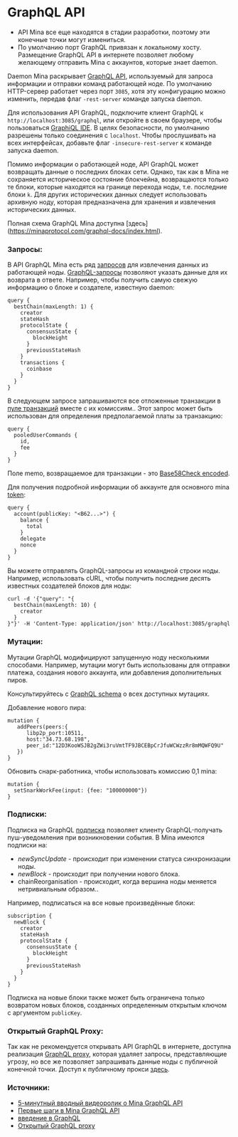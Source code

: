 
# GraphQL API

<Alert kind="warning">

- API Mina все еще находятся в стадии разработки, поэтому эти конечные точки могут измениться.
- По умолчанию порт GraphQL привязан к локальному хосту. Размещение GraphQL API в интернете позволяет любому желающему отправить Mina с аккаунтов, которые знает daemon.

</Alert>

Daemon Mina раскрывает [GraphQL API](https://graphql.org/), используемый для запроса информации и отправки команд работающей ноде. По умолчанию HTTP-сервер работает через порт `3085`, хотя эту конфигурацию можно изменить, передав флаг `-rest-server` команде запуска daemon. 

Для использования API GraphQL, подключите клиент GraphQL к `http://localhost:3085/graphql`, или откройте в своем браузере, чтобы пользоваться [GraphiQL IDE](https://github.com/graphql/graphiql). В целях безопасности, по умолчанию разрешены только соединения с `localhost`. Чтобы прослушивать на всех интерфейсах, добавьте флаг `-insecure-rest-server` к команде запуска daemon.

Помимо информации о работающей ноде, API GraphQL может возвращать данные о последних блоках сети. Однако, так как в Mina не сохраняется историческое состояние блокчейна, возвращаются только те блоки, которые находятся на границе перехода ноды, т.е. последние блоки `k`. Для других исторических данных следует использовать архивную ноду, которая предназначена для хранения и извлечения исторических данных.

Полная схема GraphQL Mina доступна [здесь] (https://minaprotocol.com/graphql-docs/index.html).

### Запросы:

В API GraphQL Mina есть ряд [запросов](https://minaprotocol.com/graphql-docs/query.doc.html) для извлечения данных из работающей ноды. [GraphQL-запросы](https://graphql.org/learn/queries/) позволяют указать данные для их возврата в ответе. Например, чтобы получить самую свежую информацию о блоке и создателе, известную daemon:

```
query {
  bestChain(maxLength: 1) {
    creator
    stateHash
    protocolState {
      consensusState {
        blockHeight
      }
      previousStateHash
    }
    transactions {
      coinbase
    }
  }
}
```

В следующем запросе запрашиваются все отложенные транзакции в [пуле транзакций](#) вместе с их комиссиям..  Этот запрос может быть использован для определения предполагаемой платы за транзакцию:

```
query {
  pooledUserCommands {
    id,
    fee
  }
}
```

<Alert>

Поле memo, возвращаемое для транзакции - это [Base58Check encoded](https://en.bitcoin.it/wiki/Base58Check_encoding).

</Alert>

Для получения подробной информации об аккаунте для основного mina [token](https://minaprotocol.com/docs/architecture/tokens):

```
query {
  account(publicKey: "<B62...>") {
    balance {
      total
    }
    delegate
    nonce
  }
}
```

Вы можете отправлять GraphQL-запросы из командной строки ноды. Например, использовать cURL, чтобы получить последние десять известных создателей блоков для ноды:

```
curl -d '{"query": "{
  bestChain(maxLength: 10) {
    creator
  }
}"}' -H 'Content-Type: application/json' http://localhost:3085/graphql
```

### Мутации:

Мутации GraphQL модифицируют запущенную ноду несколькими способами. Например, мутации могут быть использованы для отправки платежа, создания нового аккаунта, или добавления дополнительных пиров.

<Alert>

Консультируйтесь с [GraphQL schema](https://minaprotocol.com/graphql-docs/mutation.doc.html) о всех доступных мутациях.

</Alert>

Добавление нового пира:

```
mutation {
   addPeers(peers:{
      libp2p_port:10511,
      host:"34.73.68.198",
      peer_id:"12D3KooWSJB2gZWi3ruVmtTF9JBCEBpCrJfuWCWzzRr8mMQWFQ9U"
   })
}
```

Обновить снарк-работника, чтобы использовать комиссию 0,1 mina:

```
mutation {
  setSnarkWorkFee(input: {fee: "100000000"})
}
```

### Подписки:

Подписка на GraphQL [подписка](https://minaprotocol.com/graphql-docs/subscription.doc.html) позволяет клиенту GraphQL-получать пуш-уведомления при возникновении события. В Mina имеются подписки на:

* _newSyncUpdate_ - происходит при изменении статуса синхронизации ноды.
* _newBlock_ - происходит при получении нового блока.
* chainReorganisation - происходит, когда вершина ноды меняется нетривиальным образом..

Например, подписаться на все новые произведённые блоки:

```
subscription {
  newBlock {
    creator
    stateHash
    protocolState {
      consensusState {
        blockHeight
      }
      previousStateHash
    }
  }
}
```

Подписка на новые блоки также может быть ограничена только возвратом новых блоков, созданных определенным открытым ключом с аргументом `publicKey`.

### Открытый GraphQL Proxy:

Так как не рекомендуется открывать API GraphQL в интернете, доступна реализация [GraphQL proxy](https://github.com/MinaProtocol/mina/tree/master/automation/services/graphql-public-proxy), которая удаляет запросы, представляющие угрозу, но все же позволяет запрашивать данные ноды с публичной конечной точки. Доступ к публичному прокси [здесь](http://graphql.o1test.net/graphql).

### Источники:

- [5-минутный вводный видеоролик о Mina GraphQL API](http://bit.ly/GraphQLAPIin5)
- [Первые шаги в Mina GraphQL API](https://garethtdavies.com/crypto/first-steps-with-coda-graphql-api.html)
- [введение в GraphQL](https://graphql.org/learn/)
- [Открытый GraphQL proxy](http://graphql.o1test.net/graphql)
